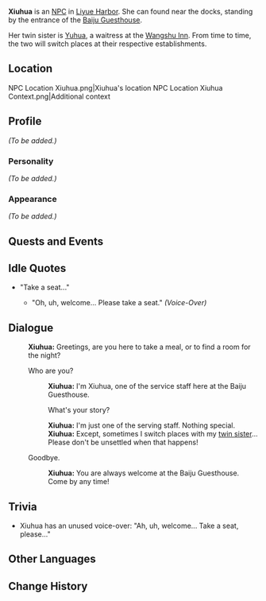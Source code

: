 {{Meta
<!-- REMOVE THIS TEMPLATE AFTER ADDING MISSING INFO -->
|missing_NPC_profile  = yes
}}
{{Character Infobox
|image            = NPC Xiuhua.png
|type             = NPC
|region           = Liyue
|title            = Guesthouse Waitress
|sibling          = Yuhua
|siblingNote      = Twin sister
}}
'''Xiuhua''' is an [[NPC]] in [[Liyue Harbor]]. She can found near the docks, standing by the entrance of the [[Baiju Guesthouse]].

Her twin sister is [[Yuhua]], a waitress at the [[Wangshu Inn]]. From time to time, the two will switch places at their respective establishments.

==Location==
<gallery hideaddbutton="true" captionalign="center">
NPC Location Xiuhua.png|Xiuhua's location
NPC Location Xiuhua Context.png|Additional context
</gallery>

==Profile==
<!-- detailed story/lore information goes here -->
''(To be added.)''

===Personality===
''(To be added.)''

===Appearance===
''(To be added.)''

==Quests and Events==
{{Quest Appearances}}

==Idle Quotes==
*"Take a seat..."
**{{A|VO Xiuhua 01.ogg}} "Oh, uh, welcome... Please take a seat." ''(Voice-Over)''

==Dialogue==
{{Dialogue start}}
:'''Xiuhua:''' Greetings, are you here to take a meal, or to find a room for the night?
:{{DIcon}} Who are you?
::'''Xiuhua:''' I'm Xiuhua, one of the service staff here at the Baiju Guesthouse.
::{{DIcon}} What's your story?
::'''Xiuhua:''' I'm just one of the serving staff. Nothing special.
::'''Xiuhua:''' Except, sometimes I switch places with my [[Yuhua|twin sister]]... Please don't be unsettled when that happens!
:{{DIcon}} Goodbye.
::'''Xiuhua:''' You are always welcome at the Baiju Guesthouse. Come by any time!
{{Dialogue end}}

==Trivia==
*Xiuhua has an unused voice-over: {{A|VO Xiuhua 02.ogg}} "Ah, uh, welcome... Take a seat, please..."

==Other Languages==
{{Other Languages
|default_hidden = 1
|en      = Xiuhua
|zhs     = 秀华
|zhs_rm  = Xiùhuá
|zht     = 秀華
|zht_rm  = Xiùhuá
|ja      = 秀華
|ja_rm   = Shuuka{{Assumed}}
|ko      = 수화
|ko_rm   = 
|es      = Xiuhua
|fr      = Xiuhua
|ru      = Сю Хуа
|th      = Xiuhua
|vi      = Xiuhua
|de      = Xiuhua
|id      = Xiuhua
|pt      = Xiuhua
}}

==Change History==
{{Change History|1.0}}
<!--
==References==
{{Reflist}}-->